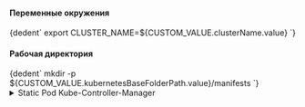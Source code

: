 


<h4>Переменные окружения</h4>
<CodeBlock language="bash">
  {dedent`
    export CLUSTER_NAME=${CUSTOM_VALUE.clusterName.value}
  `}
</CodeBlock>

<h4>Рабочая директория</h4>
<CodeBlock language="bash">
  {dedent`
    mkdir -p ${CUSTOM_VALUE.kubernetesBaseFolderPath.value}/manifests
  `}
</CodeBlock>

<details className="custom-gray-block">
<summary>Static Pod Kube-Controller-Manager</summary>

<h4>Генерация манифеста</h4>
<CodeBlock language="bash">
  {dedent`
    cat <<EOF > ${CUSTOM_VALUE.kubernetesBaseFolderPath.value}/manifests/kube-controller-manager.yaml
    apiVersion: v1
    kind: Pod
    metadata:
      creationTimestamp: null
      labels:
        component: kube-controller-manager
        tier: control-plane
      name: kube-controller-manager
      namespace: kube-system
    spec:
      containers:
      - command:
        - kube-controller-manager
        - --allocate-node-cidrs=${KUBE_CONTROLLER_MANAGER_ARGS.allocateNodeCidrs.value}
        - --allow-untagged-cloud=${KUBE_CONTROLLER_MANAGER_ARGS.allowUntaggedCloud.value}
        - --attach-detach-reconcile-sync-period=${KUBE_CONTROLLER_MANAGER_ARGS.attachDetachReconcileSyncPeriod.value}
        - --authentication-kubeconfig=${KUBE_CONTROLLER_MANAGER_ARGS.authenticationKubeconfig.value}
        - --authentication-skip-lookup=${KUBE_CONTROLLER_MANAGER_ARGS.authenticationSkipLookup.value}
        - --authentication-token-webhook-cache-ttl=${KUBE_CONTROLLER_MANAGER_ARGS.authenticationTokenWebhookCacheTtl.value}
        - --authentication-tolerate-lookup-failure=${KUBE_CONTROLLER_MANAGER_ARGS.authenticationTolerateLookupFailure.value}
        - --authorization-always-allow-paths=${KUBE_CONTROLLER_MANAGER_ARGS.authorizationAlwaysAllowPaths.value}
        - --authorization-kubeconfig=${KUBE_CONTROLLER_MANAGER_ARGS.authorizationKubeconfig.value}
        - --authorization-webhook-cache-authorized-ttl=${KUBE_CONTROLLER_MANAGER_ARGS.authorizationWebhookCacheAuthorizedTtl.value}
        - --authorization-webhook-cache-unauthorized-ttl=${KUBE_CONTROLLER_MANAGER_ARGS.authorizationWebhookCacheUnauthorizedTtl.value}
        - --bind-address=${KUBE_CONTROLLER_MANAGER_ARGS.bindAddress.value}
        - --cidr-allocator-type=${KUBE_CONTROLLER_MANAGER_ARGS.cidrAllocatorType.value}
        - --client-ca-file=${KUBE_CONTROLLER_MANAGER_ARGS.clientCaFile.value}
        - --cluster-name=${KUBE_CONTROLLER_MANAGER_ARGS.clusterName.value}
        - --cloud-provider-gce-lb-src-cidrs=${KUBE_CONTROLLER_MANAGER_ARGS.cloudProviderGceLbSrcCidrs.value}
        - --cluster-signing-cert-file=${KUBE_CONTROLLER_MANAGER_ARGS.clusterSigningCertFile.value}
        - --cluster-signing-duration=${KUBE_CONTROLLER_MANAGER_ARGS.clusterSigningDuration.value}
        - --cluster-signing-key-file=${KUBE_CONTROLLER_MANAGER_ARGS.clusterSigningKeyFile.value}
        - --concurrent-cron-job-syncs=${KUBE_CONTROLLER_MANAGER_ARGS.concurrentCronJobSyncs.value}
        - --concurrent-deployment-syncs=${KUBE_CONTROLLER_MANAGER_ARGS.concurrentDeploymentSyncs.value}
        - --concurrent-endpoint-syncs=${KUBE_CONTROLLER_MANAGER_ARGS.concurrentEndpointSyncs.value}
        - --concurrent-ephemeralvolume-syncs=${KUBE_CONTROLLER_MANAGER_ARGS.concurrentEphemeralvolumeSyncs.value}
        - --concurrent-gc-syncs=${KUBE_CONTROLLER_MANAGER_ARGS.concurrentGcSyncs.value}
        - --concurrent-horizontal-pod-autoscaler-syncs=${KUBE_CONTROLLER_MANAGER_ARGS.concurrentHorizontalPodAutoscalerSyncs.value}
        - --concurrent-job-syncs=${KUBE_CONTROLLER_MANAGER_ARGS.concurrentJobSyncs.value}
        - --concurrent-namespace-syncs=${KUBE_CONTROLLER_MANAGER_ARGS.concurrentNamespaceSyncs.value}
        - --concurrent-rc-syncs=${KUBE_CONTROLLER_MANAGER_ARGS.concurrentRcSyncs.value}
        - --concurrent-replicaset-syncs=${KUBE_CONTROLLER_MANAGER_ARGS.concurrentReplicasetSyncs.value}
        - --concurrent-resource-quota-syncs=${KUBE_CONTROLLER_MANAGER_ARGS.concurrentResourceQuotaSyncs.value}
        - --concurrent-service-endpoint-syncs=${KUBE_CONTROLLER_MANAGER_ARGS.concurrentServiceEndpointSyncs.value}
        - --concurrent-service-syncs=${KUBE_CONTROLLER_MANAGER_ARGS.concurrentServiceSyncs.value}
        - --concurrent-serviceaccount-token-syncs=${KUBE_CONTROLLER_MANAGER_ARGS.concurrentServiceaccountTokenSyncs.value}
        - --concurrent-statefulset-syncs=${KUBE_CONTROLLER_MANAGER_ARGS.concurrentStatefulsetSyncs.value}
        - --concurrent-ttl-after-finished-syncs=${KUBE_CONTROLLER_MANAGER_ARGS.concurrentTtlAfterFinishedSyncs.value}
        - --concurrent-validating-admission-policy-status-syncs=${KUBE_CONTROLLER_MANAGER_ARGS.concurrentValidatingAdmissionPolicyStatusSyncs.value}
        - --configure-cloud-routes=${KUBE_CONTROLLER_MANAGER_ARGS.configureCloudRoutes.value}
        - --contention-profiling=${KUBE_CONTROLLER_MANAGER_ARGS.contentionProfiling.value}
        - --controller-start-interval=${KUBE_CONTROLLER_MANAGER_ARGS.controllerStartInterval.value}
        - --controllers=${KUBE_CONTROLLER_MANAGER_ARGS.controllers.value}
        - --disable-attach-detach-reconcile-sync=${KUBE_CONTROLLER_MANAGER_ARGS.disableAttachDetachReconcileSync.value}
        - --disable-force-detach-on-timeout=${KUBE_CONTROLLER_MANAGER_ARGS.disableForceDetachOnTimeout.value}
        - --enable-dynamic-provisioning=${KUBE_CONTROLLER_MANAGER_ARGS.enableDynamicProvisioning.value}
        - --enable-garbage-collector=${KUBE_CONTROLLER_MANAGER_ARGS.enableGarbageCollector.value}
        - --enable-hostpath-provisioner=${KUBE_CONTROLLER_MANAGER_ARGS.enableHostpathProvisioner.value}
        - --enable-leader-migration=${KUBE_CONTROLLER_MANAGER_ARGS.enableLeaderMigration.value}
        - --endpoint-updates-batch-period=${KUBE_CONTROLLER_MANAGER_ARGS.endpointUpdatesBatchPeriod.value}
        - --endpointslice-updates-batch-period=${KUBE_CONTROLLER_MANAGER_ARGS.endpointsliceUpdatesBatchPeriod.value}
        - --feature-gates=${KUBE_CONTROLLER_MANAGER_ARGS.featureGates.value}
        - --flex-volume-plugin-dir=${KUBE_CONTROLLER_MANAGER_ARGS.flexVolumePluginDir.value}
        - --help=${KUBE_CONTROLLER_MANAGER_ARGS.help.value}
        - --horizontal-pod-autoscaler-cpu-initialization-period=${KUBE_CONTROLLER_MANAGER_ARGS.horizontalPodAutoscalerCpuInitializationPeriod.value}
        - --horizontal-pod-autoscaler-downscale-delay=${KUBE_CONTROLLER_MANAGER_ARGS.horizontalPodAutoscalerDownscaleDelay.value}
        - --horizontal-pod-autoscaler-downscale-stabilization=${KUBE_CONTROLLER_MANAGER_ARGS.horizontalPodAutoscalerDownscaleStabilization.value}
        - --horizontal-pod-autoscaler-initial-readiness-delay=${KUBE_CONTROLLER_MANAGER_ARGS.horizontalPodAutoscalerInitialReadinessDelay.value}
        - --horizontal-pod-autoscaler-sync-period=${KUBE_CONTROLLER_MANAGER_ARGS.horizontalPodAutoscalerSyncPeriod.value}
        - --horizontal-pod-autoscaler-tolerance=${KUBE_CONTROLLER_MANAGER_ARGS.horizontalPodAutoscalerTolerance.value}
        - --horizontal-pod-autoscaler-upscale-delay=${KUBE_CONTROLLER_MANAGER_ARGS.horizontalPodAutoscalerUpscaleDelay.value}
        - --http2-max-streams-per-connection=${KUBE_CONTROLLER_MANAGER_ARGS.http2MaxStreamsPerConnection.value}
        - --kube-api-burst=${KUBE_CONTROLLER_MANAGER_ARGS.kubeApiBurst.value}
        - --kube-api-content-type=${KUBE_CONTROLLER_MANAGER_ARGS.kubeApiContentType.value}
        - --kube-api-qps=${KUBE_CONTROLLER_MANAGER_ARGS.kubeApiQps.value}
        - --kubeconfig=${KUBE_CONTROLLER_MANAGER_ARGS.kubeconfig.value}
        - --large-cluster-size-threshold=${KUBE_CONTROLLER_MANAGER_ARGS.largeClusterSizeThreshold.value}
        - --leader-elect=${KUBE_CONTROLLER_MANAGER_ARGS.leaderElect.value}
        - --leader-elect-lease-duration=${KUBE_CONTROLLER_MANAGER_ARGS.leaderElectLeaseDuration.value}
        - --leader-elect-renew-deadline=${KUBE_CONTROLLER_MANAGER_ARGS.leaderElectRenewDeadline.value}
        - --leader-elect-resource-lock=${KUBE_CONTROLLER_MANAGER_ARGS.leaderElectResourceLock.value}
        - --leader-elect-resource-name=${KUBE_CONTROLLER_MANAGER_ARGS.leaderElectResourceName.value}
        - --leader-elect-resource-namespace=${KUBE_CONTROLLER_MANAGER_ARGS.leaderElectResourceNamespace.value}
        - --leader-elect-retry-period=${KUBE_CONTROLLER_MANAGER_ARGS.leaderElectRetryPeriod.value}
        - --legacy-service-account-token-clean-up-period=${KUBE_CONTROLLER_MANAGER_ARGS.legacyServiceAccountTokenCleanUpPeriod.value}
        - --log-flush-frequency=${KUBE_CONTROLLER_MANAGER_ARGS.logFlushFrequency.value}
        - --log-json-info-buffer-size=${KUBE_CONTROLLER_MANAGER_ARGS.logJsonInfoBufferSize.value}
        - --log-json-split-stream=${KUBE_CONTROLLER_MANAGER_ARGS.logJsonSplitStream.value}
        - --log-text-info-buffer-size=${KUBE_CONTROLLER_MANAGER_ARGS.logTextInfoBufferSize.value}
        - --log-text-split-stream=${KUBE_CONTROLLER_MANAGER_ARGS.logTextSplitStream.value}
        - --logging-format=${KUBE_CONTROLLER_MANAGER_ARGS.loggingFormat.value}
        - --max-endpoints-per-slice=${KUBE_CONTROLLER_MANAGER_ARGS.maxEndpointsPerSlice.value}
        - --min-resync-period=${KUBE_CONTROLLER_MANAGER_ARGS.minResyncPeriod.value}
        - --mirroring-concurrent-service-endpoint-syncs=${KUBE_CONTROLLER_MANAGER_ARGS.mirroringConcurrentServiceEndpointSyncs.value}
        - --mirroring-endpointslice-updates-batch-period=${KUBE_CONTROLLER_MANAGER_ARGS.mirroringEndpointsliceUpdatesBatchPeriod.value}
        - --mirroring-max-endpoints-per-subset=${KUBE_CONTROLLER_MANAGER_ARGS.mirroringMaxEndpointsPerSubset.value}
        - --namespace-sync-period=${KUBE_CONTROLLER_MANAGER_ARGS.namespaceSyncPeriod.value}
        - --node-cidr-mask-size=${KUBE_CONTROLLER_MANAGER_ARGS.nodeCidrMaskSize.value}
        - --node-cidr-mask-size-ipv4=${KUBE_CONTROLLER_MANAGER_ARGS.nodeCidrMaskSizeIpv4.value}
        - --node-cidr-mask-size-ipv6=${KUBE_CONTROLLER_MANAGER_ARGS.nodeCidrMaskSizeIpv6.value}
        - --node-eviction-rate=${KUBE_CONTROLLER_MANAGER_ARGS.nodeEvictionRate.value}
        - --node-monitor-grace-period=${KUBE_CONTROLLER_MANAGER_ARGS.nodeMonitorGracePeriod.value}
        - --node-monitor-period=${KUBE_CONTROLLER_MANAGER_ARGS.nodeMonitorPeriod.value}
        - --node-startup-grace-period=${KUBE_CONTROLLER_MANAGER_ARGS.nodeStartupGracePeriod.value}
        - --node-sync-period=${KUBE_CONTROLLER_MANAGER_ARGS.nodeSyncPeriod.value}
        - --permit-address-sharing=${KUBE_CONTROLLER_MANAGER_ARGS.permitAddressSharing.value}
        - --permit-port-sharing=${KUBE_CONTROLLER_MANAGER_ARGS.permitPortSharing.value}
        - --profiling=${KUBE_CONTROLLER_MANAGER_ARGS.profiling.value}
        - --pv-recycler-increment-timeout-nfs=${KUBE_CONTROLLER_MANAGER_ARGS.pvRecyclerIncrementTimeoutNfs.value}
        - --pv-recycler-minimum-timeout-hostpath=${KUBE_CONTROLLER_MANAGER_ARGS.pvRecyclerMinimumTimeoutHostpath.value}
        - --pv-recycler-minimum-timeout-nfs=${KUBE_CONTROLLER_MANAGER_ARGS.pvRecyclerMinimumTimeoutNfs.value}
        - --pv-recycler-timeout-increment-hostpath=${KUBE_CONTROLLER_MANAGER_ARGS.pvRecyclerTimeoutIncrementHostpath.value}
        - --pvclaimbinder-sync-period=${KUBE_CONTROLLER_MANAGER_ARGS.pvclaimbinderSyncPeriod.value}
        - --requestheader-client-ca-file=${KUBE_CONTROLLER_MANAGER_ARGS.requestheaderClientCaFile.value}
        - --requestheader-extra-headers-prefix=${KUBE_CONTROLLER_MANAGER_ARGS.requestheaderExtraHeadersPrefix.value}
        - --requestheader-group-headers=${KUBE_CONTROLLER_MANAGER_ARGS.requestheaderGroupHeaders.value}
        - --requestheader-username-headers=${KUBE_CONTROLLER_MANAGER_ARGS.requestheaderUsernameHeaders.value}
        - --resource-quota-sync-period=${KUBE_CONTROLLER_MANAGER_ARGS.resourceQuotaSyncPeriod.value}
        - --root-ca-file=${KUBE_CONTROLLER_MANAGER_ARGS.rootCaFile.value}
        - --route-reconciliation-period=${KUBE_CONTROLLER_MANAGER_ARGS.routeReconciliationPeriod.value}
        - --secondary-node-eviction-rate=${KUBE_CONTROLLER_MANAGER_ARGS.secondaryNodeEvictionRate.value}
        - --secure-port=${KUBE_CONTROLLER_MANAGER_ARGS.securePort.value}
        - --service-account-private-key-file=${KUBE_CONTROLLER_MANAGER_ARGS.serviceAccountPrivateKeyFile.value}
        - --terminated-pod-gc-threshold=${KUBE_CONTROLLER_MANAGER_ARGS.terminatedPodGcThreshold.value}
        - --unhealthy-zone-threshold=${KUBE_CONTROLLER_MANAGER_ARGS.unhealthyZoneThreshold.value}
        - --use-service-account-credentials=${KUBE_CONTROLLER_MANAGER_ARGS.useServiceAccountCredentials.value}
        - --v=${KUBE_CONTROLLER_MANAGER_ARGS.v.value}
        - --version=${KUBE_CONTROLLER_MANAGER_ARGS.version.value}
        - --volume-host-allow-local-loopback=${KUBE_CONTROLLER_MANAGER_ARGS.volumeHostAllowLocalLoopback.value}

        # ЕСЛИ НУЖНО ПОДКЛЮЧИТЬ CLOUD-CONTROLLER-MANAGER
        # ТРЕБУЕТСЯ РАСКОМЕНТИРОВАТЬ
        # ->
        # - --cloud-provider: "${KUBE_CONTROLLER_MANAGER_ARGS.cloudProvider.value}"

        # Не указывать если значение "" или undefined
        # - --cluster-signing-kube-apiserver-client-cert-file=${KUBE_CONTROLLER_MANAGER_ARGS.clusterSigningKubeApiserverClientCertFile.value}
        # - --cluster-signing-kube-apiserver-client-key-file=${KUBE_CONTROLLER_MANAGER_ARGS.clusterSigningKubeApiserverClientKeyFile.value}
        # - --cluster-signing-kubelet-client-cert-file=${KUBE_CONTROLLER_MANAGER_ARGS.clusterSigningKubeletClientCertFile.value}
        # - --cluster-signing-kubelet-client-key-file=${KUBE_CONTROLLER_MANAGER_ARGS.clusterSigningKubeletClientKeyFile.value}
        # - --cluster-signing-kubelet-serving-cert-file=${KUBE_CONTROLLER_MANAGER_ARGS.clusterSigningKubeletServingCertFile.value}
        # - --cluster-signing-kubelet-serving-key-file=${KUBE_CONTROLLER_MANAGER_ARGS.clusterSigningKubeletServingKeyFile.value}
        # - --cluster-signing-legacy-unknown-cert-file=${KUBE_CONTROLLER_MANAGER_ARGS.clusterSigningLegacyUnknownCertFile.value}
        # - --cluster-signing-legacy-unknown-key-file=${KUBE_CONTROLLER_MANAGER_ARGS.clusterSigningLegacyUnknownKeyFile.value}
        # - --cluster-cidr=${KUBE_CONTROLLER_MANAGER_ARGS.clusterCidr.value}
        # - --cloud-config=${KUBE_CONTROLLER_MANAGER_ARGS.cloudConfig.value}
        # - --cert-dir=${KUBE_CONTROLLER_MANAGER_ARGS.certDir.value}
        # - --allow-metric-labels-manifest=${KUBE_CONTROLLER_MANAGER_ARGS.allowMetricLabelsManifest.value}
        # - --allow-metric-labels=${KUBE_CONTROLLER_MANAGER_ARGS.allowMetricLabels.value}
        # - --disabled-metrics=${KUBE_CONTROLLER_MANAGER_ARGS.disabledMetrics.value}
        # - --leader-migration-config=${KUBE_CONTROLLER_MANAGER_ARGS.leaderMigrationConfig.value}
        # - --master=${KUBE_CONTROLLER_MANAGER_ARGS.master.value}
        # - --pv-recycler-pod-template-filepath-hostpath=${KUBE_CONTROLLER_MANAGER_ARGS.pvRecyclerPodTemplateFilepathHostpath.value}
        # - --pv-recycler-pod-template-filepath-nfs=${KUBE_CONTROLLER_MANAGER_ARGS.pvRecyclerPodTemplateFilepathNfs.value}
        # - --service-cluster-ip-range=${KUBE_CONTROLLER_MANAGER_ARGS.serviceClusterIpRange.value}
        # - --show-hidden-metrics-for-version=${KUBE_CONTROLLER_MANAGER_ARGS.showHiddenMetricsForVersion.value}
        # - --tls-cert-file=${KUBE_CONTROLLER_MANAGER_ARGS.tlsCertFile.value}
        # - --tls-cipher-suites=${KUBE_CONTROLLER_MANAGER_ARGS.tlsCipherSuites.value}
        # - --tls-min-version=${KUBE_CONTROLLER_MANAGER_ARGS.tlsMinVersion.value}
        # - --tls-private-key-file=${KUBE_CONTROLLER_MANAGER_ARGS.tlsPrivateKeyFile.value}
        # - --tls-sni-cert-key=${KUBE_CONTROLLER_MANAGER_ARGS.tlsSniCertKey.value}
        # - --vmodule=${KUBE_CONTROLLER_MANAGER_ARGS.vmodule.value}
        # - --volume-host-cidr-denylist=${KUBE_CONTROLLER_MANAGER_ARGS.volumeHostCidrDenylist.value}
        # - --external-cloud-volume-plugin=${KUBE_CONTROLLER_MANAGER_ARGS.externalCloudVolumePlugin.value}
        # - --requestheader-allowed-names=${KUBE_CONTROLLER_MANAGER_ARGS.requestheaderAllowedNames.value}
        image: ${CUSTOM_VALUE.baseDockerRegistry.value}/kube-controller-manager:${COMPONENTS_VERSION.kubernetes.value}
        imagePullPolicy: IfNotPresent
        livenessProbe:
          failureThreshold: 8
          httpGet:
            path: /healthz
            port: ${PORTS.kubeControllerManager.portNumber}
            scheme: HTTPS
          initialDelaySeconds: 10
          periodSeconds: 10
          timeoutSeconds: 15
        name: kube-controller-manager
        resources:
          requests:
            cpu: 200m
        startupProbe:
          failureThreshold: 24
          httpGet:
            path: /healthz
            port: ${PORTS.kubeControllerManager.portNumber}
            scheme: HTTPS
          initialDelaySeconds: 10
          periodSeconds: 10
          timeoutSeconds: 15
        volumeMounts:
        - mountPath: /etc/ssl/certs
          name: ca-certs
          readOnly: true
        - mountPath: /etc/ca-certificates
          name: etc-ca-certificates
          readOnly: true
        - mountPath: /etc/pki
          name: etc-pki
          readOnly: true
        - mountPath: /usr/libexec/kubernetes/kubelet-plugins/volume/exec/
          name: flexvolume-dir
        - mountPath: ${CUSTOM_VALUE.kubernetesBaseFolderPath.value}/pki
          name: k8s-certs
          readOnly: true
        - mountPath: ${CUSTOM_VALUE.kubernetesBaseFolderPath.value}/controller-manager.conf
          name: kubeconfig
          readOnly: true
        - mountPath: /usr/local/share/ca-certificates
          name: usr-local-share-ca-certificates
          readOnly: true
        - mountPath: /usr/share/ca-certificates
          name: usr-share-ca-certificates
          readOnly: true
      hostNetwork: true
      priority: 2000001000
      priorityClassName: system-node-critical
      securityContext:
        seccompProfile:
          type: RuntimeDefault
      volumes:
      - hostPath:
          path: /etc/ssl/certs
          type: DirectoryOrCreate
        name: ca-certs
      - hostPath:
          path: /etc/ca-certificates
          type: DirectoryOrCreate
        name: etc-ca-certificates
      - hostPath:
          path: /etc/pki
          type: DirectoryOrCreate
        name: etc-pki
      - hostPath:
          path: /usr/libexec/kubernetes/kubelet-plugins/volume/exec/
          type: DirectoryOrCreate
        name: flexvolume-dir
      - hostPath:
          path: ${CUSTOM_VALUE.kubernetesBaseFolderPath.value}/pki
          type: DirectoryOrCreate
        name: k8s-certs
      - hostPath:
          path: ${CUSTOM_VALUE.kubernetesBaseFolderPath.value}/controller-manager.conf
          type: FileOrCreate
        name: kubeconfig
      - hostPath:
          path: /usr/local/share/ca-certificates
          type: DirectoryOrCreate
        name: usr-local-share-ca-certificates
      - hostPath:
          path: /usr/share/ca-certificates
          type: DirectoryOrCreate
        name: usr-share-ca-certificates
    status: {}
    EOF
  `}
</CodeBlock>

</details>